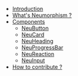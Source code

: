 - [Introduction](/)
- [What's Neumorphism ?](/neumorphism)
- [Components](/components)
  - [NeuButton](/neubutton)
  - [NeuCard](/neucard)
  - [NeuHeading](/neuheading)
  - [NeuProgressBar](/neuprogressbar)
  - [NeuReaction](/neureaction)
  - [NeuInput](/neuinput)
- [How to contribute ?](/contribute)